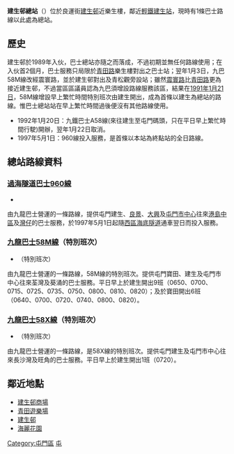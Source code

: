 {{Infobox HK Bus terminus 
| image = KinSangEstateBusTerminus2016.jpg
| name= 建生邨總站 <br> Kin Sang Estate Bus Terminus
| district= [[屯門區|屯門區]]
| area= [[九巴|九巴]]<br /> -良景/田景/建生 <br />[[城巴|城巴]]<br /> -建生/青松觀 
| street= [[良運街|良運街]]
| opendate= 1989年11月
| terminate=[[過海隧道巴士|過海隧道巴士]]：[[過海隧道巴士960線|960]]
| via= -
| feeder= [[香港輕鐵|輕鐵]] [[建生站|建生站]]
| nearbystreets= 良德街、震寰路
| nearbysights= 建生邨商場、建生社區會堂、<BR>青田遊樂場
| notes= 
| bgcolor= green
| fontcolor= white
| alternative= -
}}

'''建生邨總站'''（{{lang-en|Kin Sang Estate Bus Terminus}}）位於良運街[[建生邨|建生邨]]近樂生樓，鄰近[[香港輕鐵|輕鐵]][[建生站|建生站]]，現時有1條巴士路線以此處為總站。

==歷史==
建生邨於1989年入伙，巴士總站亦隨之而落成，不過初期並無任何路線使用；在入伙首2個月，巴士服務只局限於[[青田路|青田路]]樂生樓對出之巴士站；翌年1月3日，九巴58M線改經震寰路，並於建生邨對出及青松觀旁設站；雖然[[震寰路|震寰路]]比[[青田路|青田路]]更為接近建生邨，不過當區區議員認為九巴須增設路線服務該區，結果在[[1991年|1991年]][[1月21日|1月21日]]，58M線增設早上繁忙時間特別班次由建生開出，成為首條以建生為總站的路線。惟巴士總站站在早上繁忙時間過後便沒有其他路線使用。
*1992年1月20日：九鐵巴士A58線(來往建生至屯門碼頭，只在平日早上繁忙時間行駛)開辦，翌年1月22日取消。
*1997年5月1日：960線投入服務，是首條以本站為終點站的全日路線。

==總站路線資料==
===[[過海隧道巴士960線|過海隧道巴士960線]]===
*{{HK Bus Route Cross Harbour|960|inline}}
由九龍巴士營運的一條路線，提供屯門建生、[[良景邨|良景]]、[[大興邨|大興]]及[[屯門市中心|屯門市中心]]往來[[中環|港島中區]]及[[灣仔|灣仔]]的巴士服務，於1997年5月1日起隨[[西區海底隧道|西區海底隧道]]通車翌日而投入服務。

===[[九龍巴士58M線|九龍巴士58M線]]（特別班次）===
*{{HK Bus Route KLNT|58M|special1}}（特別班次）
由九龍巴士營運的一條路線，58M線的特別班次。提供屯門寶田、建生及屯門市中心往來荃灣及葵涌的巴士服務。平日早上於建生開出9班（0650、0700、0715、0725、0735、0750、0800、0810、0820）；及於寶田開出6班（0640、0700、0720、0740、0800、0820）。

===[[九龍巴士58X線|九龍巴士58X線]]（特別班次）===
*{{HK Bus Route KLNT|58X|special}}（特別班次）
由九龍巴士營運的一條路線，是58X線的特別班次。提供屯門建生及屯門市中心往來長沙灣及旺角的巴士服務。平日早上於建生開出1班（0720）。

==鄰近地點==
*[[建生邨商場|建生邨商場]]
*[[青田遊樂場|青田遊樂場]]
*[[建生邨|建生邨]]
*[[海麗花園|海麗花園]]

{{香港屯門區巴士總站列表}}
[[Category:屯門區|Category:屯門區]]
[[Category:香港公共運輸交匯處|屯]]

{{HK-bus-stub}}